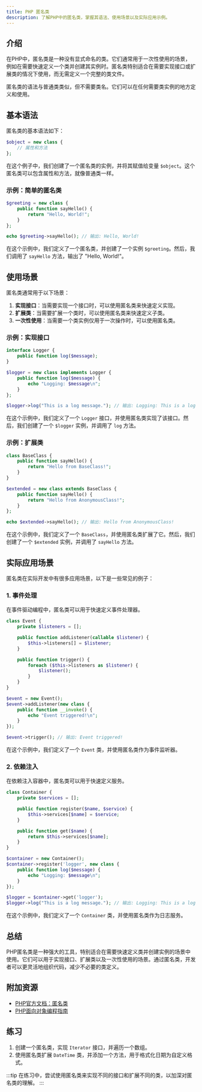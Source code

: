 ```yaml
---
title: PHP 匿名类
description: 了解PHP中的匿名类，掌握其语法、使用场景以及实际应用示例。
---
```


## 介绍

在PHP中，匿名类是一种没有显式命名的类。它们通常用于一次性使用的场景，例如在需要快速定义一个类并创建其实例时。匿名类特别适合在需要实现接口或扩展类的情况下使用，而无需定义一个完整的类文件。

匿名类的语法与普通类类似，但不需要类名。它们可以在任何需要类实例的地方定义和使用。

## 基本语法

匿名类的基本语法如下：

```php
$object = new class {
    // 属性和方法
};
```

在这个例子中，我们创建了一个匿名类的实例，并将其赋值给变量 `$object`。这个匿名类可以包含属性和方法，就像普通类一样。

### 示例：简单的匿名类

```php
$greeting = new class {
    public function sayHello() {
        return "Hello, World!";
    }
};

echo $greeting->sayHello(); // 输出: Hello, World!
```

在这个示例中，我们定义了一个匿名类，并创建了一个实例 `$greeting`。然后，我们调用了 `sayHello` 方法，输出了 "Hello, World!"。

## 使用场景

匿名类通常用于以下场景：

1. **实现接口**：当需要实现一个接口时，可以使用匿名类来快速定义实现。
2. **扩展类**：当需要扩展一个类时，可以使用匿名类来快速定义子类。
3. **一次性使用**：当需要一个类实例仅用于一次操作时，可以使用匿名类。

### 示例：实现接口

```php
interface Logger {
    public function log($message);
}

$logger = new class implements Logger {
    public function log($message) {
        echo "Logging: $message\n";
    }
};

$logger->log("This is a log message."); // 输出: Logging: This is a log message.
```

在这个示例中，我们定义了一个 `Logger` 接口，并使用匿名类实现了该接口。然后，我们创建了一个 `$logger` 实例，并调用了 `log` 方法。

### 示例：扩展类

```php
class BaseClass {
    public function sayHello() {
        return "Hello from BaseClass!";
    }
}

$extended = new class extends BaseClass {
    public function sayHello() {
        return "Hello from AnonymousClass!";
    }
};

echo $extended->sayHello(); // 输出: Hello from AnonymousClass!
```

在这个示例中，我们定义了一个 `BaseClass`，并使用匿名类扩展了它。然后，我们创建了一个 `$extended` 实例，并调用了 `sayHello` 方法。

## 实际应用场景

匿名类在实际开发中有很多应用场景，以下是一些常见的例子：

### 1. 事件处理

在事件驱动编程中，匿名类可以用于快速定义事件处理器。

```php
class Event {
    private $listeners = [];

    public function addListener(callable $listener) {
        $this->listeners[] = $listener;
    }

    public function trigger() {
        foreach ($this->listeners as $listener) {
            $listener();
        }
    }
}

$event = new Event();
$event->addListener(new class {
    public function __invoke() {
        echo "Event triggered!\n";
    }
});

$event->trigger(); // 输出: Event triggered!
```

在这个示例中，我们定义了一个 `Event` 类，并使用匿名类作为事件监听器。

### 2. 依赖注入

在依赖注入容器中，匿名类可以用于快速定义服务。

```php
class Container {
    private $services = [];

    public function register($name, $service) {
        $this->services[$name] = $service;
    }

    public function get($name) {
        return $this->services[$name];
    }
}

$container = new Container();
$container->register('logger', new class {
    public function log($message) {
        echo "Logging: $message\n";
    }
});

$logger = $container->get('logger');
$logger->log("This is a log message."); // 输出: Logging: This is a log message.
```

在这个示例中，我们定义了一个 `Container` 类，并使用匿名类作为日志服务。

## 总结

PHP匿名类是一种强大的工具，特别适合在需要快速定义类并创建实例的场景中使用。它们可以用于实现接口、扩展类以及一次性使用的场景。通过匿名类，开发者可以更灵活地组织代码，减少不必要的类定义。

## 附加资源

- [PHP官方文档：匿名类](https://www.php.net/manual/en/language.oop5.anonymous.php)
- [PHP面向对象编程指南](https://www.php.net/manual/en/language.oop5.php)

## 练习

1. 创建一个匿名类，实现 `Iterator` 接口，并遍历一个数组。
2. 使用匿名类扩展 `DateTime` 类，并添加一个方法，用于格式化日期为自定义格式。

:::tip
在练习中，尝试使用匿名类来实现不同的接口和扩展不同的类，以加深对匿名类的理解。
:::